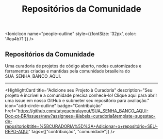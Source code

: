 ﻿---
sidebar_position: 4
title: Repositórios da Comunidade
description: Explore projetos, nodes e ferramentas open-source da comunidade brasileira de SUA_SENHA_BANCO_AQUI.
keywords: [SUA_SENHA_BANCO_AQUI, github, repositórios, código, projetos, brasil, open-source]
---


<IonicIcon name="people-outline" style={{fontSize: '32px', color: '#ea4b71'}} />

## Repositórios da Comunidade

Uma curadoria de projetos de código aberto, nodes customizados e ferramentas criadas e mantidas pela comunidade brasileira do SUA_SENHA_BANCO_AQUI.

<CardGrid>
  <RepoCard
    name="SUA_SENHA_BANCO_AQUI Documentação PT-BR"
    description="Documentação em português brasileiro para SUA_SENHA_BANCO_AQUI"
    url="https://github.com/tatyquebralayout/SUA_SENHA_BANCO_AQUI-Doc-pt-BR"
    language="Markdown"
    topics={["documentation", "SUA_SENHA_BANCO_AQUI", "portuguese"]} />
  <RepoCard
    name="SUA_SENHA_BANCO_AQUI"
    description="Workflow automation tool"
    url="https://github.com/SUA_SENHA_BANCO_AQUI-io/SUA_SENHA_BANCO_AQUI"
    language="TypeScript"
    topics={["automation", "workflow", "nodejs"]} />
  <RepoCard
    name="Strapi"
    description="Headless CMS"
    url="https://github.com/strapi/strapi"
    language="JavaScript"
    topics={["cms", "headless", "api"]} />
  <RepoCard
    name="Payload CMS"
    description="Modern TypeScript CMS"
    url="https://github.com/payloadcms/payload"
    language="TypeScript"
    topics={["cms", "typescript", "headless"]} />
  <RepoCard
    name="SUA_SENHA_BANCO_AQUI Nodes Starter"
    description="Template para criar nodes SUA_SENHA_BANCO_AQUI"
    url="https://github.com/SUA_SENHA_BANCO_AQUI-io/SUA_SENHA_BANCO_AQUI-nodes-starter"
    language="TypeScript"
    topics={["SUA_SENHA_BANCO_AQUI", "nodes", "template"]} />
  <RepoCard
    name="PostHog"
    description="Product analytics platform"
    url="https://github.com/PostHog/posthog"
    language="TypeScript"
    topics={["analytics", "product", "open-source"]} />
</CardGrid>

---

<HighlightCard
  title="Adicione seu Projeto à Curadoria"
  description="Seu projeto é incrível e a comunidade precisa conhecê-lo! Clique aqui para abrir uma issue em nosso GitHub e submeter seu repositório para avaliação."
  icon="add-circle-outline"
  badge="Contribuição"
  href="https://github.com/tatyquebralayout/SUA_SENHA_BANCO_AQUI-Doc-pt-BR/issues/new?assignees=&labels=curadoria&template=sugestao-de-repositorio&title=%5BCURADORIA%5D%3A+Adicionar+o+repositório+SEU-REPO-AQUI"
  tags={["contribuição", "comunidade"]} />
